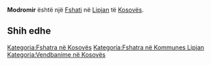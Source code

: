 {{Fshat në 
 | Emri                = Modromir
 | Emri (Rasa dhanore) = 
 | Figura              = 
 | Shteti              = Kosovës
 | Komuna              = Lipjan
 | Kodi postar         = 
 | Sipërfaqja          = 
 | Popullsia           = 0
 | Regj. i popullsisë  = 
 | Dend. e popullsisë  = 
 | Faqja zyrtare       = 
 <!--- Koordinatat ----> 
 | Gjerësia            = 43.16
 | Gjatësia            = 20.86056
 | Lartësia            = 
}}
'''Modromir''' është një [[Fshati]] në [[ Lipjan ]] të [[ Kosovës ]].

<!-- == Gjeografia == -->
<!-- == Historia == -->
<!-- == Demografia == -->
== Shih edhe ==
{{Komuna Lipjan}}
{{Kosovo-Administrata-Cung}}

[[Kategoria:Fshatra në Kosovës]]
[[Kategoria:Fshatra në Kommunes Lipjan]]
[[Kategoria:Vendbanime në Kosovës]]
